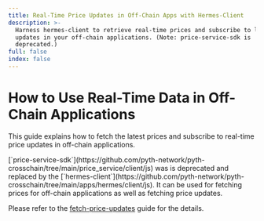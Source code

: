 ```yaml
---
title: Real-Time Price Updates in Off-Chain Apps with Hermes-Client
description: >-
  Harness hermes-client to retrieve real-time prices and subscribe to live
  updates in your off-chain applications. (Note: price-service-sdk is
  deprecated.)
full: false
index: false
---
```


# How to Use Real-Time Data in Off-Chain Applications

This guide explains how to fetch the latest prices and subscribe to real-time price updates in off-chain applications.

<Callout type="info" emoji="💡">
  [`price-service-sdk`](https://github.com/pyth-network/pyth-crosschain/tree/main/price_service/client/js) was is deprecated and replaced by the [`hermes-client`](https://github.com/pyth-network/pyth-crosschain/tree/main/apps/hermes/client/js).
  It can be used for fetching prices for off-chain applications as well as fetching price updates.

Please refer to the [fetch-price-updates](../fetch-price-updates) guide for the details.

</Callout>
